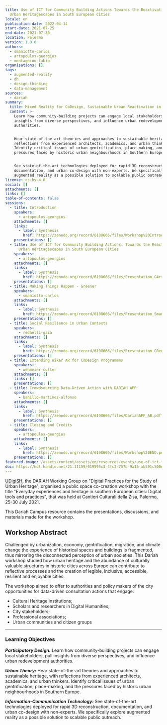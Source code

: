 ```yaml
---
title: Use of ICT for Community Building Actions Towards the Reactivation of
  Urban Heritagescapes in South European Cities
locale: en
publication-date: 2022-04-14
start-date: 2021-07-25
end-date: 2021-07-30
location: Palermo
version: 1.0.0
authors:
  - smaniotto-carlos
  - artopoulos-georgios
  - montagnino-fabio
organisations: []
tags:
  - augmented-reality
  - dh
  - design-thinking
  - data-management
sources:
  - dariah
summary:
  title: Mixed Reality for CoDesign, Sustainable Urban Reactivation in Historic Cities
  content: >-
    Learn how community-building projects can engage local stakeholders, pull
    insights from diverse perspectives, and influence urban redevelopment
    authorities.


    Hear state-of-the-art theories and approaches to sustainable heritage, with
    reflections from experienced architects, academics, and urban thinkers.
    Identify critical issues of urban gentrification, place-making, and the
    pressures faced by historic urban neighbourhoods in Southern Europe.


    See state-of-the-art technologies deployed for rapid 3D reconstruction,
    documentation, and urban co-design with non-experts. We specifically explore
    augmented reality as a possible solution to scalable public outreach.
license: cc-by-4.0
social: []
attachments: []
links: []
table-of-contents: false
sessions:
  - title: Introduction
    speakers:
      - artopoulos-georgios
    attachments: []
    links:
      - label: Synthesis
        href: https://zenodo.org/record/6108666/files/Workshop%20Introduction_GArtopoulos.pdf?download=1
    presentations: []
  - title: Use of ICT for Community Building Actions. Towards the Reactivation of
      Urban Heritagescapes in South European Cities
    speakers:
      - artopoulos-georgios
    attachments: []
    links:
      - label: Synthesis
        href: https://zenodo.org/record/6108666/files/Presentation_GArtopoulos.pdf?download=1
    presentations: []
  - title: Making Things Happen - Greener
    speakers:
      - smaniotto-carlos
    attachments: []
    links:
      - label: Synthesis
        href: https://zenodo.org/record/6108666/files/Presentation_Smaniotto.pdf?download=1
    presentations: []
  - title: Social Resilience in Urban Contexts
    speakers:
      - redaelli-gaia
    attachments: []
    links:
      - label: Synthesis
        href: https://zenodo.org/record/6108666/files/Presentation_GRedaelli.pdf?download=1
    presentations: []
  - title: Extending Wikar AR for CoDesign Programmes
    speakers:
      - wehmeier-colter
    attachments: []
    links: []
    presentations: []
  - title: Crowdsourcing Data-Driven Action with DARIAH APP
    speakers:
      - bahillo-martinez-alfonso
    attachments: []
    links:
      - label: Synthesis
        href: https://zenodo.org/record/6108666/files/DariahAPP_AB.pdf?download=1
    presentations: []
  - title: Closing and Credits
    speakers:
      - artopoulos-georgios
    attachments: []
    links:
      - label: Synthesis
        href: https://zenodo.org/record/6108666/files/Workshop%20END.pdf?download=1
    presentations: []
featured-image: /assets/content/assets/en/resources/events/use-of-ict-for-community-building-actions-towards-the-reactivation-of-urban-heritagescapes-in-south-european-cities/featured-image.png
doi: https://hdl.handle.net/21.11159/019595c3-4fc3-757b-9a15-ab591c500e56
---
```

[UDigiSH](https://www.dariah.eu/activities/working-groups/digital-practices-for-the-study-of-urban-heritage/), the DARIAH Working Group on "Digital Practices for the Study of Urban Heritage", organised a public space co-creation workshop with the title "Everyday experiences and heritage in southern European cities: Digital tools and practices", that was held at Cantieri Culturali della Zisa, Palermo, 25-30 July 2021.

This Dariah Campus resource contains the presentations, discussions, and materials made for the workshop.

<Disclosure title="About this event">

## Workshop Abstract

Challenged by urbanization, economy, gentrification, migration, and climate change the experience of historical spaces and buildings is fragmented, thus mirroring the disconnected perception of urban societies. This Dariah workshop studied how urban heritage and the abundance of culturally valuable structures in historic cities across Europe can contribute to reflective processes and the creation of legible, inclusive, accessible, resilient and enjoyable cities.

The workshop aimed to offer to authorities and policy makers of the city opportunities for data-driven consultation actions that engage:

- Cultural Heritage institutions;
- Scholars and researchers in Digital Humanities;
- City stakeholders;
- Professional associations;
- Urban communities and citizen groups

---

### Learning Objectives

_**Participatory Design:**_ Learn how community-building projects can engage local stakeholders, pull insights from diverse perspectives, and influence urban redevelopment authorities.

_**Urban Theory:**_ Hear state-of-the-art theories and approaches to sustainable heritage, with reflections from experienced architects, academics, and urban thinkers. Identify critical issues of urban gentrification, place-making, and the pressures faced by historic urban neighbourhoods in Southern Europe.

_**Information-Communication Technology:**_ See state-of-the-art technologies deployed for rapid 3D reconstruction, documentation, and urban co-design with non-experts. We specifically explore augmented reality as a possible solution to scalable public outreach.

</Disclosure>
